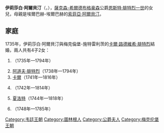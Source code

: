 {{Multiple issues|
{{Expand language|1=en|time=2021-01-25T09:15:18+00:00}}
{{Unreferenced|time=2021-01-25T09:15:18+00:00}}
}}
{{Infobox noble
| name        = 伊莉莎白·阿爾貝汀
| image       = Elizabeth Albertine of Saxe-Hildburghausen.jpg
| birth_date  = {{Birth date|1713|8|4|df=y}}
| birth_place = [[希爾德布格豪森|希爾德布格豪森]]
| death_date  = {{Death date and age|1761|6|29|1713|8|4||df=y}}
| death_place = [[新施特雷利茨|新施特雷利茨]]
| noble family= [[韋廷王朝|韋廷王朝]]
| father      = [[恩斯特·腓特烈一世|恩斯特·腓特烈一世]]
| mother      = [[索菲亞·阿爾貝汀_(埃爾巴赫-埃爾巴赫)|索菲亞·阿爾貝汀]]
}}
'''伊莉莎白·阿爾貝汀'''（{{lang-de|Elisabeth Albertine}}，{{bd|1713年|8月4日|1761年|6月29日}}），[[薩克森-希爾德布格豪森|薩克森-希爾德布格豪森]]公爵[[恩斯特·腓特烈一世|恩斯特·腓特烈一世]]的女兒，母親是埃爾巴赫-埃爾巴赫的[[索菲亞·阿爾貝汀_(埃爾巴赫-埃爾巴赫)|索菲亞·阿爾貝汀]]。

== 家庭 ==
1735年，伊莉莎白·阿爾貝汀與梅克倫堡-施特雷利茨的[[卡爾·路德維希·腓特烈|卡爾·路德維希·腓特烈]]結婚，兩人共有4子2女：
# {{le|梅克倫堡的克莉絲蒂安妮|Duchess Christiane of Mecklenburg|克莉絲蒂安妮}}（1735年—1794年）
# [[阿道夫·腓特烈四世|阿道夫·腓特烈]]（1738年—1794年）
# [[卡尔二世_(梅克伦堡-施特雷利茨)|卡爾]]（1741年—1816年）
# {{le|梅克倫堡的恩斯特·戈特洛布|Duke Ernest Gottlob of Mecklenburg|恩斯特·戈特洛布}}（1742年—1814年）
# [[梅克伦堡-施特雷利茨的夏洛特|夏洛特]]（1744年—1818年）
# {{le|梅克倫堡的格奧爾格·奧古斯特|Duke George Augustus of Mecklenburg|格奧爾格·奧古斯特}}（1748年—1785年）

[[Category:韦廷王朝|Category:韦廷王朝]]
[[Category:圖林根人|Category:圖林根人]]
[[Category:公爵夫人|Category:公爵夫人]]
[[Category:梅克伦堡王朝|Category:梅克伦堡王朝]]